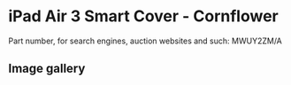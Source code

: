 
# iPad Air 3 Smart Cover - Cornflower

Part number, for search engines, auction websites and such: MWUY2ZM/A

## Image gallery

<div style={{ width: '100%', maxWidth: '768px' }}>
<GalleryComponent
    images={[
      {
        original: "/everysource/MWUY2.webp",
        thumbnail: "/everypreview/MWUY2.webp",
      },
      {
        original: "/everysource/MWUY2_AV1_GOLD.webp",
        thumbnail: "/everypreview/MWUY2_AV1_GOLD.webp",
      },
      {
        original: "/everysource/MWUY2_AV1_SILVER.webp",
        thumbnail: "/everypreview/MWUY2_AV1_SILVER.webp",
      },
      {
        original: "/everysource/MWUY2_AV1_SPACE_GRAY.webp",
        thumbnail: "/everypreview/MWUY2_AV1_SPACE_GRAY.webp",
      },
      {
        original: "/everysource/MWUY2_AV2.webp",
        thumbnail: "/everypreview/MWUY2_AV2.webp",
      },
      {
        original: "/everysource/MWUY2_AV3.webp",
        thumbnail: "/everypreview/MWUY2_AV3.webp",
      }
    ]}
  />
</div>